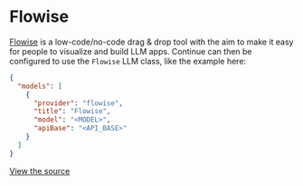 
# Flowise

[Flowise](https://flowiseai.com/) is a low-code/no-code drag & drop tool with the aim to make it easy for people to visualize and build LLM apps. Continue can then be configured to use the `Flowise` LLM class, like the example here:

```json title="config.json (Deprecated)"
{
  "models": [
    {
      "provider": "flowise",
      "title": "Flowise",
      "model": "<MODEL>",
      "apiBase": "<API_BASE>"
    }
  ]
}
```

[View the source](https://github.com/continuedev/continue/blob/main/core/llm/llms/Flowise.ts)
